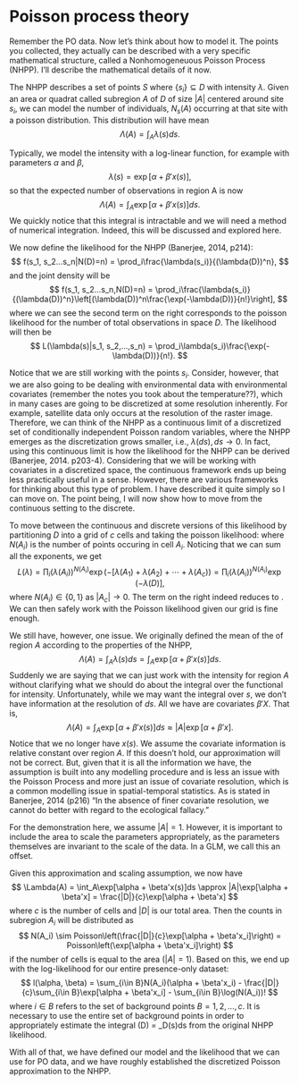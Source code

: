 # Poisson process theory

Remember the PO data. Now let's think about how to model it. The points you collected, they actually can be described with a very specific mathematical structure, called a Nonhomogeneuous Poisson Process (NHPP). I'll describe the mathematical details of it now.

The NHPP describes a set of points $S$ where $\{s_i\} \subseteq D$ with intensity $\lambda$. Given an area or quadrat called subregion $A$ of $D$ of size $|A|$ centered around site $s_i$, we can model the number of individuals, $N_{s}(A)$ occurring at that site with a poisson distribution. This distribution will have mean 
$$
\Lambda(A) = \int_A \lambda(s)ds.
$$ 

Typically, we model the intensity with a log-linear function, for example with parameters $\alpha$ and $\beta$,
$$
\lambda(s) = \exp[\alpha + \beta'x(s)],
$$
so that the expected number of observations in region A is now
$$
\Lambda(A) = \int_A\exp[\alpha + \beta'x(s)]ds.
$$
We quickly notice that this integral is intractable and we will need a method of numerical integration. Indeed, this will be discussed and explored here.

We now define the likelihood for the NHPP (Banerjee, 2014, p214):
$$
f(s_1, s_2...s_n|N(D)=n) = \prod_i\frac{\lambda(s_i)}{(\lambda(D))^n},
$$
and the joint density will be
$$
f(s_1, s_2...s_n,N(D)=n) = \prod_i\frac{\lambda(s_i)}{(\lambda(D))^n}\left[(\lambda(D))^n\frac{\exp(-\lambda(D))}{n!}\right],
$$
where we can see the second term on the right corresponds to the poisson likelihood for the number of total observations in space $D$.
The likelihood will then be
$$
L(\lambda(s)|s_1, s_2,...,s_n) = \prod_i\lambda(s_i)\frac{\exp(-\lambda(D))}{n!}.
$$

Notice that we are still working with the points $s_i$. Consider, however, that we are also going to be dealing with environmental data with environmental covariates (remember the notes you took about the temperature??), which in many cases are going to be discretized at some resolution inherently. For example, satellite data only occurs at the resolution of the raster image. Therefore, we can think of the NHPP as a continuous limit of a discretized set of conditionally independent Poisson random variables, where the NHPP emerges as the discretization grows smaller, i.e., $\lambda(ds), ds\to 0$. In fact, using this continuous limit is how the likelihood for the NHPP can be derived (Banerjee, 2014. p203-4). Considering that we will be working with covariates in a discretized space, the continuous framework ends up being less practically useful in a sense. However, there are various frameworks for thinking about this type of problem. I have described it quite simply so I can move on. The point being, I will now show how to move from the continuous setting to the discrete.

To move between the continuous and discrete versions of this likelihood by partitioning $D$ into a grid of $c$ cells and taking the poisson likelihood:
\begin{equation}
\label{eq:pp-l}
L(\lambda) = \prod_c(\lambda(A_i))^{N(A_i)}\exp(-\lambda(A_i)).
\end{equation}
where $N(A_i)$ is the number of points occuring in cell $A_i$.
Noticing that we can sum all the exponents, we get
$$
L(\lambda) = \prod_i(\lambda(A_i))^{N(A_i)}\exp(-[\lambda(A_1) + \lambda(A_2) + \cdots+\lambda(A_c)) = \prod_i(\lambda(A_i))^{N(A_i)}\exp(-\lambda(D)],
$$
where $N(A_i) \in \{0,1\}$ as $|A_c|\to 0$. The term on the right indeed reduces to \ref{eq:pp-l}. We can then safely work with the Poisson likelihood given our grid is fine enough. 

We still have, however, one issue. We originally defined the mean of the of region $A$ according to the properties of the NHPP,
$$
\Lambda(A) = \int_A\lambda(s)ds= \int_A\exp[\alpha + \beta'x(s)]ds.
$$
Suddenly we are saying that we can just work with the intensity for region $A$ without clarifying what we should do about the integral over the functional for intensity. Unfortunately, while we may want the integral over $s$, we don't have information at the resolution of $ds$. All we have are covariates $\beta'X$. That is,
$$
\Lambda(A) = \int_A\exp[\alpha + \beta'x(s)]ds \approx |A|\exp[\alpha + \beta'x].
$$
Notice that we no longer have $x(s)$. We assume the covariate information is relative constant over region $A$. If this doesn't hold, our approximation will not be correct. But, given that it is all the information we have, the assumption is built into any modelling procedure and is less an issue with the Poisson Process and more just an issue of covariate resolution, which is a common modelling issue in spatial-temporal statistics. As is stated in Banerjee, 2014 (p216) "In the absence of finer covariate resolution, we cannot do better with regard to the ecological fallacy."


For the demonstration here, we assume $|A|=1$. However, it is important to include the area to scale the parameters appropriately, as the parameters themselves are invariant
to the scale of the data. In a GLM, we call this an offset. 

Given this approximation and scaling assumption, we now have
$$
\Lambda(A) = \int_A\exp[\alpha + \beta'x(s)]ds \approx |A|\exp[\alpha + \beta'x] = \frac{|D|}{c}\exp[\alpha + \beta'x]
$$
where $c$ is the number of cells and $|D|$ is our total area. Then the counts in subregion $A_i$ will be distributed as
$$
N(A_i) \sim Poisson\left(\frac{|D|}{c}\exp[\alpha + \beta'x_i]\right) = Poisson\left(\exp[\alpha + \beta'x_i]\right) 
$$
if the number of cells is equal to the area $(|A| = 1)$. Based on this, we end up with the log-likelihood for our entire presence-only dataset:
$$
l(\alpha, \beta) = \sum_{i\in B}N(A_i)(\alpha + \beta'x_i) - \frac{|D|}{c}\sum_{i\in B}\exp[\alpha + \beta'x_i] - \sum_{i\in B}\log(N(A_i))!
$$
where $i\in B$ refers to the set of background points $B={1,2,...,c}$. It is necessary to use the entire set of background points in order to appropriately estimate the integral
\Lambda(D) = \int_D\lambda(s)ds from the original NHPP likelihood. 

With all of that, we have defined our model and the likelihood that we can use for PO data, and we have roughly established the discretized Poisson approximation to the NHPP.